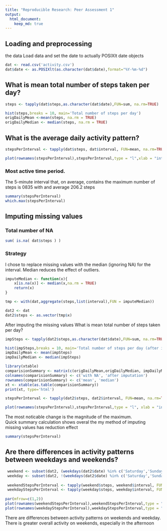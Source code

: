 ```yaml
---
title: "Reproducible Research: Peer Assessment 1"
output: 
  html_document:
    keep_md: true
---
```



## Loading and preprocessing
the data
Load data and set the date to actually POSIXlt date objects
```r
dat <- read.csv('activity.csv')
dat$date <- as.POSIXlt(as.character(dat$date),format="%Y-%m-%d")

```

## What is mean total number of steps taken per day?


```r
steps <- tapply(dat$steps,as.character(dat$date),FUN=sum, na.rm=TRUE)

hist(steps,breaks = 10, main='Total number of steps per day')
origDailyMean <-mean(steps, na.rm = TRUE)
origDailyMedian <- median(steps, na.rm = TRUE)
```

## What is the average daily activity pattern?
```r

stepsPerInterval <- tapply(dat$steps, dat$interval, FUN=mean, na.rm=TRUE)

plot(rownames(stepsPerInterval),stepsPerInterval,type = "l",xlab = "interval", ylab="steps", main='Daily Activity Pattern')

```

### Most active time period. 
The 5-minute interval that, on average, contains the maximum number of steps is 0835 with and average 206.2 steps

```r
summary(stepsPerInterval)
which.max(stepsPerInterval)
```

## Imputing missing values

### Total number of NA
```r
sum( is.na( dat$steps ) ) 
```

### Strategy 
I chose to replace missing values with the median (ignoring NA) for the interval.
Median reduces the effect of outliers.

```r

imputeMedian <- function(x){
    x[is.na(x)] <- median(x,na.rm = TRUE)
    return(x)
}

tmp <- with(dat,aggregate(steps,list(interval),FUN = imputeMedian))

dat2 <- dat
dat2$steps <- as.vector(tmp$x)

```

After imputing the missing values What is mean total number of steps taken per day?

```r
impSteps <- tapply(dat2$steps,as.character(dat$date),FUN=sum, na.rm=TRUE)

hist(impSteps,breaks = 10, main='Total number of steps per day (after imputing)')
impDailyMean <- mean(impSteps)
impDailyMedian <- median(impSteps)

library(xtable)
comparisionSummary <- matrix(c(origDailyMean,origDailyMedian, impDailyMean,impDailyMedian), ncol =2)
colnames(comparisionSummary) <- c('with NA', 'after imputation')
rownames(comparisionSummary) <- c('mean', 'median')
xt <- xtable(as.table(comparisionSummary))
print(xt, type='html')
```


```r

stepsPerInterval <- tapply(dat2$steps, dat2$interval, FUN=mean, na.rm=TRUE)

plot(rownames(stepsPerInterval),stepsPerInterval,type = "l", xlab = "interval", ylab="steps", main='Daily Activity after imputing missing values')

```

The most noticable change is the magnitude of the maximum.  
Quick summary calculation shows overal the my method of imputing missing values has 
reduction effect

```r
summary(stepsPerInterval)

```


## Are there differences in activity patterns between weekdays and weekends?
```r
 weekend <- subset(dat2, (weekdays(dat2$date) %in% c('Saturday','Sunday')))
 weekday <- subset(dat2, !(weekdays(dat2$date) %in% c('Saturday','Sunday')))
 
 weekendStepsPerInterval <- tapply(weekend$steps, weekend$interval, FUN=mean)
 weekdayStepsPerInterval <- tapply(weekday$steps, weekday$interval, FUN=mean)
 
par(mfrow=c(1,2))
plot(rownames(weekendStepsPerInterval),weekendStepsPerInterval,type = "l", xlab = "interval", ylab="steps", main="Weekend Day")
plot(rownames(weekdayStepsPerInterval),weekdayStepsPerInterval,type = "l", xlab = "interval", ylab="step", main="Weekend Days")
```  

There are differences between activity patterns on weekends and weekday.  
There is greater overall activity on weekends, especially in the afternoon 